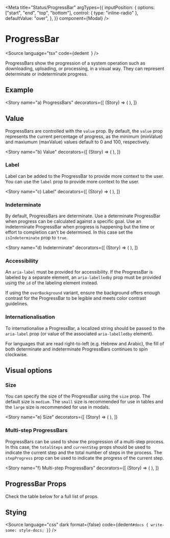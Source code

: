 

<Meta
  title="Status/ProgressBar"
  argTypes={{
    inputPosition: {
      options: ["start", "end", "top", "bottom"],
      control: { type: "inline-radio" },
      defaultValue: "over",
    },
  }}
  component={Modal}
/>

# ProgressBar

<Source
  language="tsx"
  code={dedent`
  `}
/>

ProgressBars show the progression of a system operation such as downloading, uploading, or processing, in a visual way. They can represent determinate or indeterminate progress.

## Example

<Story
  name="a) ProgressBars"
  decorators={[
    (Story) => (
      <StoryCenteredInline>
        <Story />
      </StoryCenteredInline>
    ),
  ]}
>
  <ProgressBar aria-label="Loading…" value={90} />
</Story>

<Source language="tsx" id="status-progressbar--a-progress-bars" />

## Value

ProgressBars are controlled with the `value` prop. By default, the `value` prop represents the current percentage of progress, as the minimum (minValue) and maxiumum (maxValue) values default to 0 and 100, respectively.

<Story
  name="b) Value"
  decorators={[
    (Story) => (
      <StoryCenteredInline>
        <Story />
      </StoryCenteredInline>
    ),
  ]}
>
  <ProgressBar aria-label="Loading…" value={25} />
</Story>

<Source language="tsx" id="status-progressbar--b-value" />

### Label

Label can be added to the ProgressBar to provide more context to the user. You can use the `label` prop to provide more context to the user.

<Story
  name="c) Label"
  decorators={[
    (Story) => (
      <StoryCenteredInline>
        <Story />
      </StoryCenteredInline>
    ),
  ]}
>
  <ProgressBar aria-label="Loading…" label="Loading…" value={90} />
</Story>

<Source language="tsx" id="status-progressbar--c-label" />

### Indeterminate

By default, ProgressBars are determinate. Use a determinate ProgressBar when progress can be calculated against a specific goal. Use an indeterminate ProgressBar when progress is happening but the time or effort to completion can't be determined.
In this case set the `isIndeterminate` prop to `true`.

<Story
  name="d) Indeterminate"
  decorators={[
    (Story) => (
      <StoryCenteredInline>
        <Story />
      </StoryCenteredInline>
    ),
  ]}
>
  <ProgressBar aria-label="Loading…" isIndeterminate />
</Story>

<Source language="tsx" id="status-progressbar--d-indeterminate" />

### Accessibility

An `aria-label` must be provided for accessibility. If the ProgressBar is labeled by a separate element, an `aria-labelledby` prop must be provided using the `id` of the labeling element instead.

If using the `overBackground` variant, ensure the background offers enough contrast for the ProgressBar to be legible and meets color contrast guidelines.

### Internationalisation

To internationalise a ProgressBar, a localized string should be passed to the `aria-label` prop (or value of the associated `aria-labelledby` element).

For languages that are read right-to-left (e.g. Hebrew and Arabic), the fill of both determinate and indeterminate ProgressBars continues to spin clockwise.

## Visual options

### Size

You can specify the size of the ProgressBar using the `size` prop. The default size is `medium`. The `small` size is recommended for use in tables and the `large` size is recommended for use in modals.

<Story
  name="e) Size"
  decorators={[
    (Story) => (
      <StoryCenteredInline>
        <Story />
      </StoryCenteredInline>
    ),
  ]}
>
  <ProgressBar
    aria-label="Loading…"
    marginEnd="size-300"
    size="small"
    value={30}
  />
  <ProgressBar aria-label="Loading…" marginEnd="size-300" value={30} />
  <ProgressBar aria-label="Loading…" size="large" value={30} />
</Story>

<Source language="tsx" id="status-progressbar--e-size" />

### Multi-step ProgressBars

ProgressBars can be used to show the progression of a multi-step process. In this case, the `totalSteps` and `currentStep` props should be used to indicate the current step and the total number of steps in the process. The `stepProgress` prop can be used to indicate the progress of the current step.

<Story
  name="f) Multi-step ProgressBars"
  decorators={[
    (Story) => (
      <StoryCenteredInline>
        <Story />
      </StoryCenteredInline>
    ),
  ]}
>
  <ProgressBar
    totalSteps={5}
    currentStep={2}
    stepProgress={30}
    label="Step 2 of 5"
  />
</Story>

<Source language="tsx" id="status-progressbar--f-multi-step-progress-bars" />

## ProgressBar Props

Check the table below for a full list of props.

<ArgsTable of={ProgressBar} />

## Stying

<Source
  language="css"
  dark
  format={false}
  code={dedent`
    #docs {
      write-some: style-docs;
    }
  `}
/>
